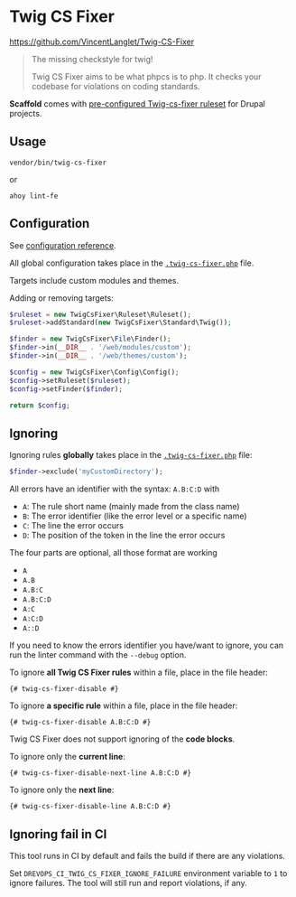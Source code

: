 # Twig CS Fixer

https://github.com/VincentLanglet/Twig-CS-Fixer

> The missing checkstyle for twig!
>
> Twig CS Fixer aims to be what phpcs is to php. It checks your codebase for violations on coding standards.

**Scaffold** comes with [pre-configured Twig-cs-fixer ruleset](https://github.com/drevops/scaffold/blob/develop/.twig-cs-fixer.php) for Drupal projects.

## Usage

```shell
vendor/bin/twig-cs-fixer
```
or
```shell
ahoy lint-fe
```

## Configuration

See [configuration reference](https://github.com/VincentLanglet/Twig-CS-Fixer/blob/main/docs/configuration.md).

All global configuration takes place in the [`.twig-cs-fixer.php`](https://github.com/drevops/scaffold/blob/develop/.twig-cs-fixer.php) file.

Targets include custom modules and themes.

Adding or removing targets:
```php
$ruleset = new TwigCsFixer\Ruleset\Ruleset();
$ruleset->addStandard(new TwigCsFixer\Standard\Twig());

$finder = new TwigCsFixer\File\Finder();
$finder->in(__DIR__ . '/web/modules/custom');
$finder->in(__DIR__ . '/web/themes/custom');

$config = new TwigCsFixer\Config\Config();
$config->setRuleset($ruleset);
$config->setFinder($finder);

return $config;
```

## Ignoring

Ignoring rules **globally** takes place in the  [`.twig-cs-fixer.php`](https://github.com/drevops/scaffold/blob/develop/.twig-cs-fixer.php) file:
```php
$finder->exclude('myCustomDirectory');
```

All errors have an identifier with the syntax: `A.B:C:D` with
- `A`: The rule short name (mainly made from the class name)
- `B`: The error identifier (like the error level or a specific name)
- `C`: The line the error occurs
- `D`: The position of the token in the line the error occurs

The four parts are optional, all those format are working
- `A`
- `A.B`
- `A.B:C`
- `A.B:C:D`
- `A:C`
- `A:C:D`
- `A::D`

If you need to know the errors identifier you have/want to ignore, you can run
the linter command with the `--debug` option.

To ignore **all Twig CS Fixer rules** within a file, place in the file header:
```twig
{# twig-cs-fixer-disable #}
```

To ignore **a specific rule** within a file, place in the file header:
```twig
{# twig-cs-fixer-disable A.B:C:D #}
```

Twig CS Fixer does not support ignoring of the **code blocks**.

To ignore only the **current line**:
```twig
{# twig-cs-fixer-disable-next-line A.B:C:D #}
```

To ignore only the **next line**:
```twig
{# twig-cs-fixer-disable-line A.B:C:D #}
```

## Ignoring fail in CI

This tool runs in CI by default and fails the build if there are any violations.

Set `DREVOPS_CI_TWIG_CS_FIXER_IGNORE_FAILURE` environment variable to `1` to
ignore failures. The tool will still run and report violations, if any.
